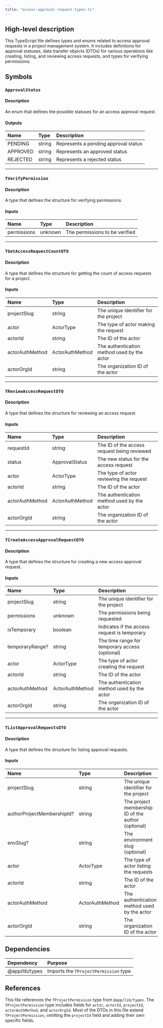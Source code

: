 ```yaml
---
title: "access-approval-request-types.ts"
---
```


## High-level description
This TypeScript file defines types and enums related to access approval requests in a project management system. It includes definitions for approval statuses, data transfer objects (DTOs) for various operations like creating, listing, and reviewing access requests, and types for verifying permissions.

## Symbols

### `ApprovalStatus`
#### Description
An enum that defines the possible statuses for an access approval request.

#### Outputs
| Name | Type | Description |
|:-----|:-----|:------------|
| PENDING | string | Represents a pending approval status |
| APPROVED | string | Represents an approved status |
| REJECTED | string | Represents a rejected status |

___

### `TVerifyPermission`
#### Description
A type that defines the structure for verifying permissions.

#### Inputs
| Name | Type | Description |
|:-----|:-----|:------------|
| permissions | unknown | The permissions to be verified |

___

### `TGetAccessRequestCountDTO`
#### Description
A type that defines the structure for getting the count of access requests for a project.

#### Inputs
| Name | Type | Description |
|:-----|:-----|:------------|
| projectSlug | string | The unique identifier for the project |
| actor | ActorType | The type of actor making the request |
| actorId | string | The ID of the actor |
| actorAuthMethod | ActorAuthMethod | The authentication method used by the actor |
| actorOrgId | string | The organization ID of the actor |

___

### `TReviewAccessRequestDTO`
#### Description
A type that defines the structure for reviewing an access request.

#### Inputs
| Name | Type | Description |
|:-----|:-----|:------------|
| requestId | string | The ID of the access request being reviewed |
| status | ApprovalStatus | The new status for the access request |
| actor | ActorType | The type of actor reviewing the request |
| actorId | string | The ID of the actor |
| actorAuthMethod | ActorAuthMethod | The authentication method used by the actor |
| actorOrgId | string | The organization ID of the actor |

___

### `TCreateAccessApprovalRequestDTO`
#### Description
A type that defines the structure for creating a new access approval request.

#### Inputs
| Name | Type | Description |
|:-----|:-----|:------------|
| projectSlug | string | The unique identifier for the project |
| permissions | unknown | The permissions being requested |
| isTemporary | boolean | Indicates if the access request is temporary |
| temporaryRange? | string | The time range for temporary access (optional) |
| actor | ActorType | The type of actor creating the request |
| actorId | string | The ID of the actor |
| actorAuthMethod | ActorAuthMethod | The authentication method used by the actor |
| actorOrgId | string | The organization ID of the actor |

___

### `TListApprovalRequestsDTO`
#### Description
A type that defines the structure for listing approval requests.

#### Inputs
| Name | Type | Description |
|:-----|:-----|:------------|
| projectSlug | string | The unique identifier for the project |
| authorProjectMembershipId? | string | The project membership ID of the author (optional) |
| envSlug? | string | The environment slug (optional) |
| actor | ActorType | The type of actor listing the requests |
| actorId | string | The ID of the actor |
| actorAuthMethod | ActorAuthMethod | The authentication method used by the actor |
| actorOrgId | string | The organization ID of the actor |

## Dependencies
| Dependency | Purpose |
|:-----------|:--------|
| @app/lib/types | Imports the `TProjectPermission` type |

## References
This file references the `TProjectPermission` type from `@app/lib/types`. The `TProjectPermission` type includes fields for `actor`, `actorId`, `projectId`, `actorAuthMethod`, and `actorOrgId`. Most of the DTOs in this file extend `TProjectPermission`, omitting the `projectId` field and adding their own specific fields.